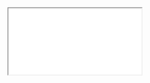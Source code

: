 
<Meta title="Welcome to SmallChange" />

<style>{`
  /* IMPORTANT to get iframes full-screening */
  html { overflow: hidden; }
  .sbdocs { padding: 0; }
  .sbdocs-content { width: calc(100%-2px); max-width: unset;}
`}</style>

<iframe
  src={'http://uxdesign.fmr.com/users/Bethany_Clark/Leap/SmallChange/Web/published-assets/welcome-to-smallchange.pdf'}
  style={{ width: '100%', height: '100vh' }}
></iframe>
